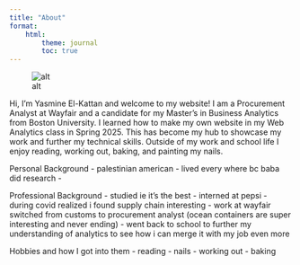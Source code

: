 ```yaml
---
title: "About"
format:
    html:
        theme: journal
        toc: true
---
```

![alt](link)

Hi, I'm Yasmine El-Kattan and welcome to my website! I am a Procurement Analyst at Wayfair and a candidate for my Master's in Business Analytics from Boston University. I learned how to make my own website in my Web Analytics class in Spring 2025. This has become my hub to showcase my work and further my technical skills. Outside of my work and school life I enjoy reading, working out, baking, and painting my nails.


Personal Background
- palestinian american
- lived every where bc baba did research
- 

Professional Background
- studied ie it's the best
- interned at pepsi
- during covid realized i found supply chain interesting
- work at wayfair switched from customs to procurement analyst (ocean containers are super interesting and never ending)
- went back to school to further my understanding of analytics to see how i can merge it with my job even more

Hobbies and how I got into them
- reading
- nails
- working out
- baking